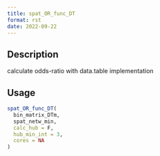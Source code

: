 ```yaml
--- 
title: spat_OR_func_DT 
format: rst 
date: 2022-09-22 
--- 
```


## Description

calculate odds-ratio with data.table implementation


## Usage

```r
spat_OR_func_DT(
  bin_matrix_DTm,
  spat_netw_min,
  calc_hub = F,
  hub_min_int = 3,
  cores = NA
)
```


